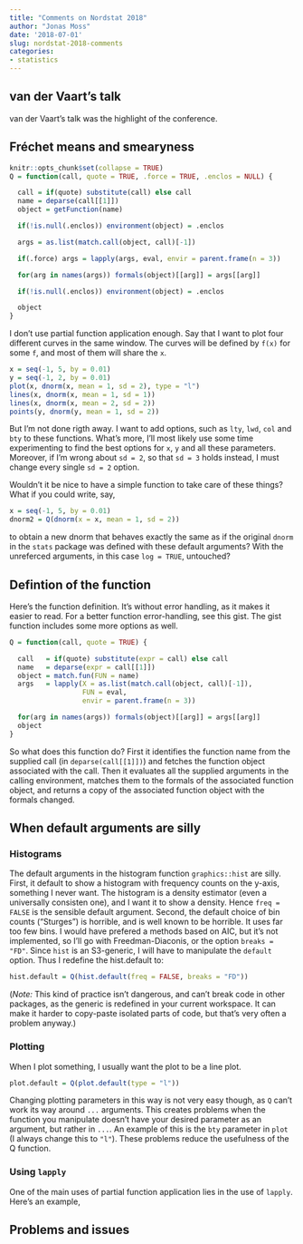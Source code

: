 ```yaml
---
title: "Comments on Nordstat 2018"
author: "Jonas Moss"
date: '2018-07-01'
slug: nordstat-2018-comments
categories:
- statistics
---
```


## van der Vaart's talk
van der Vaart's talk was the highlight of the conference. 

## Fréchet means and smearyness



```r
knitr::opts_chunk$set(collapse = TRUE)
Q = function(call, quote = TRUE, .force = TRUE, .enclos = NULL) {

  call = if(quote) substitute(call) else call
  name = deparse(call[[1]])
  object = getFunction(name)

  if(!is.null(.enclos)) environment(object) = .enclos

  args = as.list(match.call(object, call)[-1])

  if(.force) args = lapply(args, eval, envir = parent.frame(n = 3))

  for(arg in names(args)) formals(object)[[arg]] = args[[arg]]

  if(!is.null(.enclos)) environment(object) = .enclos

  object
}
```

I don't use partial function application enough. Say that I want to plot four
different curves in the same window. The curves will be defined by `f(x)` for 
some `f`, and most of them will share the `x`.

```r
x = seq(-1, 5, by = 0.01)
y = seq(-1, 2, by = 0.01)
plot(x, dnorm(x, mean = 1, sd = 2), type = "l")
lines(x, dnorm(x, mean = 1, sd = 1))
lines(x, dnorm(x, mean = 2, sd = 2))
points(y, dnorm(y, mean = 1, sd = 2))
```

But I'm not done rigth away. I want to add options, such as `lty`, `lwd`, `col`
and `bty` to these functions. What's more, I'll most likely use some time 
experimenting to find the best options for `x`, `y` and all these parameters.
Moreover, if I'm wrong about `sd = 2`, so that `sd = 3` holds instead, I must 
change every single `sd = 2` option.

Wouldn't it be nice to have a simple function to take care of these things? 
What if you could write, say,

```r
x = seq(-1, 5, by = 0.01)
dnorm2 = Q(dnorm(x = x, mean = 1, sd = 2))
```

to obtain a new dnorm that behaves exactly the same as if the original `dnorm`
in the `stats` package was defined with these default arguments? With the 
unreferced arguments, in this case `log = TRUE`, untouched?

## Defintion of the function

Here's the function definition. It's without error handling, as it makes it
easier to read. For a better function error-handling, see this gist. The gist
function includes some more options as well. 

```r
Q = function(call, quote = TRUE) {

  call   = if(quote) substitute(expr = call) else call
  name   = deparse(expr = call[[1]])
  object = match.fun(FUN = name)
  args   = lapply(X = as.list(match.call(object, call)[-1]), 
                  FUN = eval, 
                  envir = parent.frame(n = 3))

  for(arg in names(args)) formals(object)[[arg]] = args[[arg]]
  object
}
```

So what does this function do? First it identifies the function name from the 
supplied call (in `deparse(call[[1]])`) and fetches the function object 
associated with the call. Then it evaluates all the supplied arguments in the 
calling environment, matches them to the formals of the associated function 
object, and returns a copy of the associated function object with the formals 
changed.



## When default arguments are silly 

### Histograms
The default arguments in the histogram function `graphics::hist` are silly. 
First, it default to show a histogram with frequency counts on the y-axis, 
something I never want. The histogram is a density estimator (even a 
universally consisten one), and I want it to show a density. 
Hence `freq = FALSE` is the sensible default argument. Second, the default
choice of bin counts ("Sturges") is horrible, and is well known to be horrible. 
It uses far too few bins. I would have prefered a methods based on AIC, but it's
not implemented, so I'll go with Freedman-Diaconis, or the option 
`breaks = "FD"`. Since `hist` is an S3-generic, I will have to manipulate the 
`default` option. Thus I redefine the hist.default to:

```r
hist.default = Q(hist.default(freq = FALSE, breaks = "FD"))
``` 

(*Note:* This kind of practice isn't dangerous, and can't break code in other 
packages, as the generic is redefined in your current workspace. It can make 
it harder to copy-paste isolated parts of code, but that's very often a 
problem anyway.)

### Plotting
When I plot something, I usually want the plot to be a line plot.  

```r
plot.default = Q(plot.default(type = "l"))
``` 

Changing plotting parameters in this way is not very easy though, as `Q` can't 
work its way around `...` arguments. This creates problems when the function
you manipulate doesn't have your desired parameter as an argument, but rather in
`...`. An example of this is the `bty` parameter in `plot` (I always change this
to `"l"`). These problems reduce the usefulness of the Q function. 

### Using `lapply`
One of the main uses of partial function application lies in the use of `lapply`.
Here's an example,

## Problems and issues

